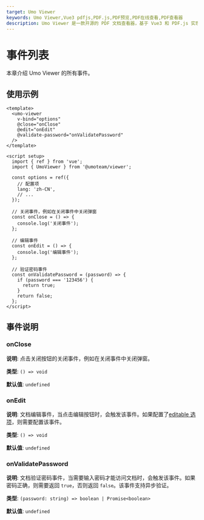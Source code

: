 ```yaml
---
target: Umo Viewer
keywords: Umo Viewer,Vue3 pdfjs,PDF.js,PDF预览,PDF在线查看,PDF查看器
description: Umo Viewer 是一款开源的 PDF 文档查看器，基于 Vue3 和 PDF.js 实现，支持在浏览器中直接预览 PDF 文档，同时也支持预览 Umo Editor 文档内容。
---
```


# 事件列表

本章介绍 Umo Viewer 的所有事件。

## 使用示例

```vue {4-6}
<template>
  <umo-viewer
    v-bind="options"
    @close="onClose"
    @edit="onEdit"
    @validate-password="onValidatePassword"
  />
</template>

<script setup>
  import { ref } from 'vue';
  import { UmoViewer } from '@umoteam/viewer';

  const options = ref({
    // 配置项
    lang: 'zh-CN',
    // ...
  });

  // 关闭事件，例如在关闭事件中关闭弹窗
  const onClose = () => {
    console.log('关闭事件');
  };

  // 编辑事件
  const onEdit = () => {
    console.log('编辑事件');
  };

  // 验证密码事件
  const onValidatePassword = (password) => {
    if (password === '123456') {
      return true;
    }
    return false;
  };
</script>
```

## 事件说明

### onClose

**说明**: 点击关闭按钮的关闭事件，例如在关闭事件中关闭弹窗。

**类型**: `() => void`

**默认值**: `undefined`

### onEdit

**说明**: 文档编辑事件，当点击编辑按钮时，会触发该事件。如果配置了[editable 选项](./options#editable)，则需要配置该事件。

**类型**: `() => void`

**默认值**: `undefined`

### onValidatePassword

**说明**: 文档验证密码事件，当需要输入密码才能访问文档时，会触发该事件。如果密码正确，则需要返回 `true`，否则返回 `false`。该事件支持异步验证。

**类型**: `(password: string) => boolean | Promise<boolean>`

**默认值**: `undefined`
